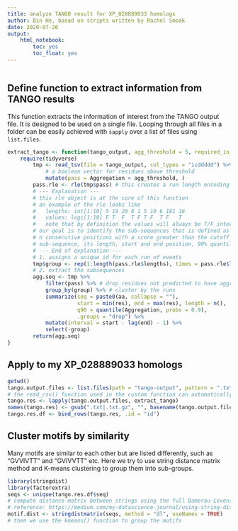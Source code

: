 ```yaml
---
title: analyze TANGO result for XP_028889033 homologs
author: Bin He, basad on scripts written by Rachel Smoak
date: 2020-07-26
output:
    html_notebook:
        toc: yes
        toc_float: yes
---
```


```r

```

## Define function to extract information from  TANGO results

This function extracts the information of interest from the TANGO output file. It is designed to be used on a single file. Looping through all files in a folder can be easily achieved with `sapply` over a list of files using `list.files`.

```r
extract_tango <- function(tango_output, agg_threshold = 5, required_in_serial = 5) {
    require(tidyverse)
        tmp <- read_tsv(file = tango_output, col_types = "icddddd") %>% 
            # a boolean vector for residues above threshold
            mutate(pass = Aggregation > agg_threshold, )
        pass.rle <- rle(tmp$pass) # this creates a run length encoding that will be useful for identifying the sub-sequences in a run longer than certain length
        # --- Explanation ---
        # this rle object is at the core of this function
        # an example of the rle looks like
        #   lengths: int[1:10] 5 19 20 8 1 5 19 6 181 18
        #   values: logi[1:10] F T  F  T F T F  T F   T
        #   note that by definition the values will always be T/F interdigited
        # our goal is to identify the sub-sequences that is defined as a stretch of 
        # n consecutive positions with a score greater than the cutoff and record the
        # sub-sequence, its length, start and end position, 90% quantile of the score
        # --- End of explanation ---
        # 1. assigns a unique id for each run of events
        tmp$group <- rep(1:length(pass.rle$lengths), times = pass.rle$lengths)
        # 2. extract the subsequences
        agg.seq <- tmp %>% 
            filter(pass) %>% # drop residues not predicted to have aggregation potential
            group_by(group) %>% # cluster by the runs
            summarize(seq = paste0(aa, collapse = ""),
                      start = min(res), end = max(res), length = n(),
                      q90 = quantile(Aggregation, probs = 0.9),
                      .groups = "drop") %>% 
            mutate(interval = start - lag(end) - 1) %>% 
            select(-group)
        return(agg.seq)
}
```

## Apply to my XP_028889033 homologs
```r
getwd()
tango.output.files <- list.files(path = "tango-output", pattern = ".txt|.txt.gz", full.names = T)
# the read_csv() function used in the custom function can automatically decompress gzipped files
tango.res <- lapply(tango.output.files, extract_tango)
names(tango.res) <- gsub(".txt|.txt.gz", "", basename(tango.output.files))
tango.res.df <- bind_rows(tango.res, .id = "id")
```

## Cluster motifs by similarity
Many motifs are similar to each other but are listed differently, such as "GVVIVTT" and "GVIVVTT" etc. Here we try to use string distance matrix method and K-means clustering to group them into sub-groups.
```r
library(stringdist)
library(factorextra)
seqs <- unique(tango.res.df$seq)
# compute distance matrix between strings using the full Damerau-Levenshtein method
# reference: https://medium.com/my-datascience-journal/using-string-distance-to-group-text-variables-in-r-aa6d0f9226a6
motif.dist <- stringdistmatrix(seqs, method = "dl", useNames = TRUE)
# then we use the kmeans() function to group the motifs

```

